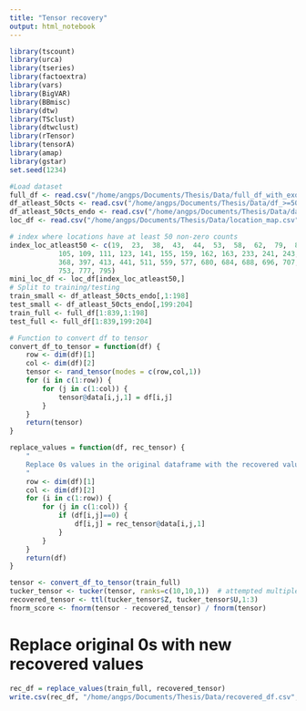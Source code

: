 ```yaml
---
title: "Tensor recovery"
output: html_notebook
---
```


```r
library(tscount)
library(urca)
library(tseries)
library(factoextra)
library(vars)
library(BigVAR)
library(BBmisc)
library(dtw)
library(TSclust)
library(dtwclust)
library(rTensor)
library(tensorA)
library(amap)
library(gstar)
set.seed(1234)

#Load dataset
full_df <- read.csv("/home/angps/Documents/Thesis/Data/full_df_with_exo.csv")
df_atleast_50cts <- read.csv("/home/angps/Documents/Thesis/Data/df_>=50_with_exo.csv")
df_atleast_50cts_endo <- read.csv("/home/angps/Documents/Thesis/Data/data_>=50cts.csv")
loc_df <- read.csv("/home/angps/Documents/Thesis/Data/location_map.csv")

# index where locations have at least 50 non-zero counts
index_loc_atleast50 <- c(19,  23,  38,  43,  44,  53,  58,  62,  79,  89,  90,  93,  98,
            105, 109, 111, 123, 141, 155, 159, 162, 163, 233, 241, 243, 301,
            368, 397, 413, 441, 511, 559, 577, 680, 684, 688, 696, 707, 732,
            753, 777, 795)  
mini_loc_df <- loc_df[index_loc_atleast50,]
# Split to training/testing
train_small <- df_atleast_50cts_endo[,1:198]
test_small <- df_atleast_50cts_endo[,199:204]
train_full <- full_df[1:839,1:198]
test_full <- full_df[1:839,199:204]
```

```r
# Function to convert df to tensor
convert_df_to_tensor = function(df) {
    row <- dim(df)[1]
    col <- dim(df)[2]
    tensor <- rand_tensor(modes = c(row,col,1))
    for (i in c(1:row)) {
        for (j in c(1:col)) {
            tensor@data[i,j,1] = df[i,j]
        }
    }
    return(tensor)
}

replace_values = function(df, rec_tensor) {
    "
    Replace 0s values in the original dataframe with the recovered values
    "
    row <- dim(df)[1]
    col <- dim(df)[2]
    for (i in c(1:row)) {
        for (j in c(1:col)) {
            if (df[i,j]==0) {
                df[i,j] = rec_tensor@data[i,j,1]
            }
        }
    }
    return(df)
}

tensor <- convert_df_to_tensor(train_full)
tucker_tensor <- tucker(tensor, ranks=c(10,10,1))  # attempted multiple values and found out 10,10,1 gives best result
recovered_tensor <- ttl(tucker_tensor$Z, tucker_tensor$U,1:3)
fnorm_score <- fnorm(tensor - recovered_tensor) / fnorm(tensor)
```

# Replace original 0s with new recovered values
```r
rec_df = replace_values(train_full, recovered_tensor)
write.csv(rec_df, "/home/angps/Documents/Thesis/Data/recovered_df.csv", row.names = FALSE)
```


